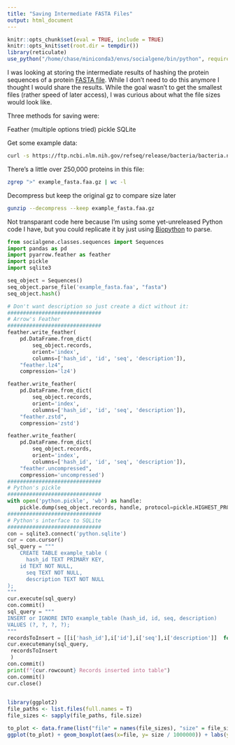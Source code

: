 ```yaml
---
title: "Saving Intermediate FASTA Files"
output: html_document
---
```



```r
knitr::opts_chunk$set(eval = TRUE, include = TRUE)
knitr::opts_knit$set(root.dir = tempdir())
library(reticulate)
use_python("/home/chase/miniconda3/envs/socialgene/bin/python", required = TRUE)
```


I was looking at storing the intermediate results of hashing the protein sequences of a protein [FASTA file](https://www.ncbi.nlm.nih.gov/WebSub/html/help/protein.html). While I don't need to do this anymore I thought I would share the results. While the goal wasn't to get the smallest files (rather speed of later access), I was curious about what the file sizes would look like.

Three methods for saving were:

Feather (multiple options tried)
pickle
SQLite

Get some example data:
```bash
curl -s https://ftp.ncbi.nlm.nih.gov/refseq/release/bacteria/bacteria.nonredundant_protein.1.protein.faa.gz  > example_fasta.faa.gz
```

There's a little over 250,000 proteins in this file:
```bash
zgrep ">" example_fasta.faa.gz | wc -l
```

Decompress but keep the original gz to compare size later
```bash
gunzip --decompress --keep example_fasta.faa.gz
```



Not transparant code here because I'm using some yet-unreleased Python code I have, but you could replicate it by just using [Biopython](https://biopython.org/) to parse.
```python
from socialgene.classes.sequences import Sequences
import pandas as pd 
import pyarrow.feather as feather
import pickle
import sqlite3

seq_object = Sequences()
seq_object.parse_file('example_fasta.faa', "fasta")
seq_object.hash()

# Don't want description so just create a dict without it:
##############################
# Arrow's Feather
##############################
feather.write_feather(
    pd.DataFrame.from_dict(
        seq_object.records,
        orient='index',
        columns=['hash_id', 'id', 'seq', 'description']),
    "feather.lz4",
    compression='lz4')

feather.write_feather(
    pd.DataFrame.from_dict(
        seq_object.records,
        orient='index',
        columns=['hash_id', 'id', 'seq', 'description']),
    "feather.zstd",
    compression='zstd')

feather.write_feather(
    pd.DataFrame.from_dict(
        seq_object.records,
        orient='index',
        columns=['hash_id', 'id', 'seq', 'description']),
    "feather.uncompressed",
    compression='uncompressed')
##############################
# Python's pickle
##############################
with open('python.pickle', 'wb') as handle:
    pickle.dump(seq_object.records, handle, protocol=pickle.HIGHEST_PROTOCOL)
##############################
# Python's interface to SQLite
##############################
con = sqlite3.connect('python.sqlite')
cur = con.cursor()
sql_query = """
    CREATE TABLE example_table (
	  hash_id TEXT PRIMARY KEY,
    id TEXT NOT NULL,
	  seq TEXT NOT NULL,
	  description TEXT NOT NULL
);
"""
cur.execute(sql_query)
con.commit()
sql_query = """
INSERT or IGNORE INTO example_table (hash_id, id, seq, description) 
VALUES (?, ?, ?, ?);
"""
recordsToInsert = [[i['hash_id'],i['id'],i['seq'],i['description']]  for k,i in seq_object.records.items()]
cur.executemany(sql_query,
 recordsToInsert
 )
con.commit()
print(f"{cur.rowcount} Records inserted into table")
con.commit()
cur.close()
   

```






```r
library(ggplot2)
file_paths <- list.files(full.names = T)
file_sizes <- sapply(file_paths, file.size)

to_plot <- data.frame(list("file" = names(file_sizes), "size" = file_sizes), row.names = NULL)
ggplot(to_plot) + geom_boxplot(aes(x=file, y= size / 1000000)) + labs(y="Size (MB)", x="")  + theme(axis.text.x = element_text(angle = 90, vjust = 0.5, hjust=1))
```















